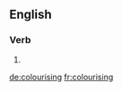 ==English==

===Verb===
{{head|en}}

# {{present participle of|colourise|lang=en}}

[[de:colourising]]
[[fr:colourising]]